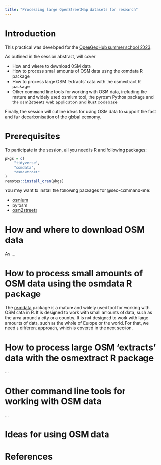 ```yaml
---
title: "Processing large OpenStreetMap datasets for research"
---
```


# Introduction

This practical was developed for the [OpenGeoHub summer school 2023](https://pretalx.earthmonitor.org/opengeohub-summer-school-2023/schedule/).

<!---
 Abstract


OpenGeoHub Summer School 2023
login
Processing large OpenStreetMap datasets for geocomputational research
2023-09-01, 09:00–10:30, Room 18 (Sala 18)

OpenStreetMap (OSM) is a free and openly editable map of the world. Like
Wikipedia and unlike government or corperation maintained datasets, OSM
is created and maintained by a community of volunteers, making it the
premier decentralized and fastest evolving source of geographic vector
data focussed on features relevant to human activity (e.g. roads,
buildings, cafes) on planet Earth. Unlike Wikipedia, every data point in
OSM has a geographic location and attributes must be structured as
key-value pairs. OSM is a rich source of data for geocomputational
research, but the decentralized nature of the project and the sheer
volume of data. ‘Planet.osm’ now has more nodes than there are people on
Earth, with more than 8 billion
nodes, and the rate of data
creation is increasing as the community grows, to 10 million
users in early 2023. The
size and rapid evolution of OSM are great strengths, democratising
geographic knowledge and ensuring resilience. However, these features
can make it difficult to work with OSM data.

This lecture will provide an introduction to working with OSM and will
cover the following:

    How and where to download OSM data
    How to process small amounts of OSM data using the osmdata R package
    How to process large OSM ‘extracts’ data with the osmextract R
    package
    Other command line tools for working with OSM data, including the
    mature and widely used osmium tool, the pyrosm Python package and
    the osm2streets web
    application and Rust codebase

Finally, the lecture will outline ideas for using OSM data. It will
conclude with a call to action, inspiring the use of this rich resource
to support policy objectives such as the fast and fair decarbonisation
of the global economy as societies transition away from inefficient,
polluting and costly fossil fuels.
What is your current associations to EU Horizon projects (if any)? –
Robin Lovelace

Robin Lovelace is Associate Professor of Transport Data Science at the Leeds Institute for Transport Studies (ITS) and Head of Data at the government agency Active Travel England. Robin specializes in geocomputation with a focus on developing geographic methods applied to modeling transport systems, active travel, and decarbonisation. Robin has experience not only researching but deploying transport models in inform sustainable policies and more effective use of transport investment, including as Lead Developer of the Propensity to Cycle Tool (see www.pct.bike), the basis of strategic cycle network plans nationwide. Robin has led numerous data science projects for organizations ranging from the Department for Transport to the World Bank.

Robin is author of popular open source software packages including R packages stplanr, stats19 and abstr. He has authored three reproducible and open source textbooks, Microsimulation with R, Efficient R Programming, and Geocomputation with R.
This speaker also appears in:

    Tidy geographic data with sf, dplyr, ggplot2, geos and friends (part 1)
    Tidy geographic data with sf, dplyr, ggplot2, geos and friends (part 2)

powered by pretalx · Contact us · Imprint


--->

As outlined in the session abstract, will cover

-  How and where to download OSM data
-  How to process small amounts of OSM data using the osmdata R package
-  How to process large OSM ‘extracts’ data with the osmextract R package
-  Other command line tools for working with OSM data, including the mature and widely used osmium tool, the pyrosm Python package and the osm2streets web application and Rust codebase

Finally, the session will outline ideas for using OSM data to support the fast and fair decarbonisation of the global economy.

# Prerequisites

To participate in the session, all you need is R and following packages:

```r
pkgs = c(
    "tidyverse",
    "osmdata",
    "osmextract"
)
remotes::install_cran(pkgs)
```

You may want to install the following packages for @sec-command-line:

- [osmium](https://osmcode.org/osmium-tool/)
- [pyrosm](https://pyrosm.readthedocs.io/en/latest/)
- [osm2streets](https://a-b-street.github.io/osm2streets/#1/0/0)

# How and where to download OSM data {#sec-download}

As
...

# How to process small amounts of OSM data using the osmdata R package {#sec-osmdata}

The [osmdata](https://cran.r-project.org/package=osmdata) package is a mature and widely used tool for working with OSM data in R. It is designed to work with small amounts of data, such as the area around a city or a country. It is not designed to work with large amounts of data, such as the whole of Europe or the world. For that, we need a different approach, which is covered in the next section.


#  How to process large OSM ‘extracts’ data with the osmextract R package {#sec-osmextract}

...

# Other command line tools for working with OSM data {#sec-command-line}

...

# Ideas for using OSM data {#sec-ideas}


# References
